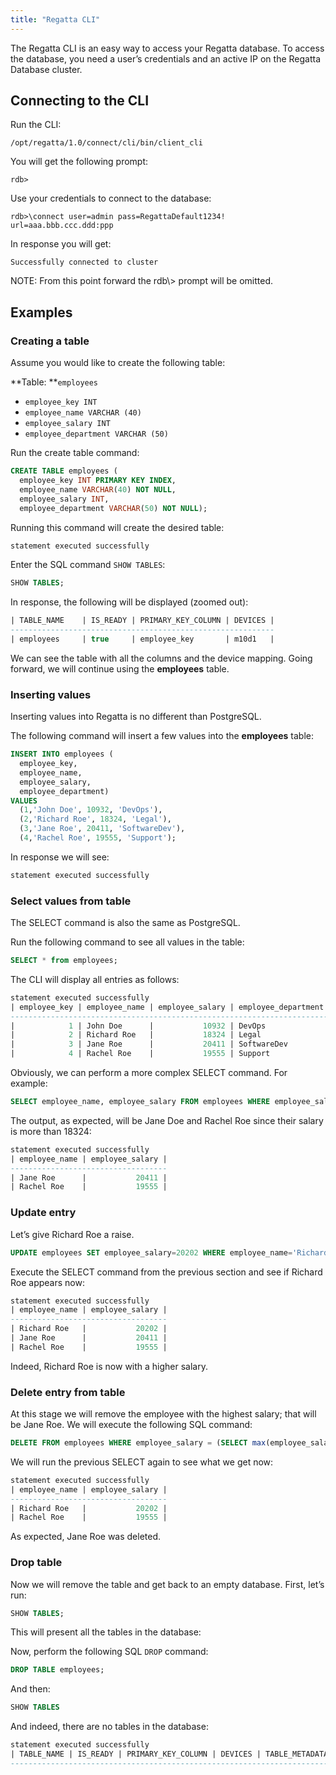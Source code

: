 ```yaml
---
title: "Regatta CLI"
---
```


The Regatta CLI is an easy way to access your Regatta database. To access the database, you need a user’s credentials and an active IP on the Regatta Database cluster.

## Connecting to the CLI

Run the CLI:

```
/opt/regatta/1.0/connect/cli/bin/client_cli
```

You will get the following prompt:

```
rdb>
```

Use your credentials to connect to the database:

```
rdb>\connect user=admin pass=RegattaDefault1234! url=aaa.bbb.ccc.ddd:ppp
```

In response you will get:

```
Successfully connected to cluster 
```

<Note>
  NOTE: From this point forward the rdb\> prompt will be omitted.
</Note>

## Examples

### Creating a table

Assume you would like to create the following table:

**Table: **`employees`

- `employee_key INT`
- `employee_name VARCHAR (40)`
- `employee_salary INT`
- `employee_department VARCHAR (50)`

Run the create table command:

```sql
CREATE TABLE employees (
  employee_key INT PRIMARY KEY INDEX,
  employee_name VARCHAR(40) NOT NULL,
  employee_salary INT,
  employee_department VARCHAR(50) NOT NULL);
```

Running this command will create the desired table:

```sql
statement executed successfully 
```

Enter the SQL command `SHOW TABLES`:

```sql
SHOW TABLES;
```

In response, the following will be displayed (zoomed out):

```sql
| TABLE_NAME    | IS_READY | PRIMARY_KEY_COLUMN | DEVICES |
-----------------------------------------------------------
| employees     | true     | employee_key       | m10d1   |
```

We can see the table with all the columns and the device mapping. Going forward, we will continue using the **employees** table.

### Inserting values

Inserting values into Regatta is no different than PostgreSQL.

The following command will insert a few values into the **employees** table:

```sql
INSERT INTO employees (
  employee_key,
  employee_name,
  employee_salary,
  employee_department)
VALUES 
  (1,'John Doe', 10932, 'DevOps'),    
  (2,'Richard Roe', 18324, 'Legal'),
  (3,'Jane Roe', 20411, 'SoftwareDev'),
  (4,'Rachel Roe', 19555, 'Support');
```

In response we will see:

```sql
statement executed successfully  
```

### Select values from table

The SELECT command is also the same as PostgreSQL.

Run the following command to see all values in the table:

```sql
SELECT * from employees;
```

The CLI will display all entries as follows:

```sql
statement executed successfully
| employee_key | employee_name | employee_salary | employee_department |
------------------------------------------------------------------------
|            1 | John Doe      |           10932 | DevOps              |
|            2 | Richard Roe   |           18324 | Legal               |
|            3 | Jane Roe      |           20411 | SoftwareDev         |
|            4 | Rachel Roe    |           19555 | Support             |
```

Obviously, we can perform a more complex SELECT command. For example:

```sql
SELECT employee_name, employee_salary FROM employees WHERE employee_salary > 18324;
```

The output, as expected, will be Jane Doe and Rachel Roe since their salary is more than 18324:

```sql
statement executed successfully
| employee_name | employee_salary |
-----------------------------------
| Jane Roe      |           20411 |
| Rachel Roe    |           19555 |
```

### Update entry

Let’s give Richard Roe a raise.

```sql
UPDATE employees SET employee_salary=20202 WHERE employee_name='Richard Roe';
```

Execute the SELECT command from the previous section and see if Richard Roe appears now:

```sql
statement executed successfully
| employee_name | employee_salary |
-----------------------------------
| Richard Roe   |           20202 |
| Jane Roe      |           20411 |
| Rachel Roe    |           19555 |
```

Indeed, Richard Roe is now with a higher salary.

### Delete entry from table

At this stage we will remove the employee with the highest salary; that will be Jane Roe. We will execute the following SQL command:

```sql
DELETE FROM employees WHERE employee_salary = (SELECT max(employee_salary) FROM employees); 
```

We will run the previous SELECT again to see what we get now:

```sql
statement executed successfully
| employee_name | employee_salary |
-----------------------------------
| Richard Roe   |           20202 |
| Rachel Roe    |           19555 |
```

As expected, Jane Roe was deleted.

### Drop table

Now we will remove the table and get back to an empty database. First, let’s run:

```sql
SHOW TABLES;
```

This will present all the tables in the database:

Now, perform the following SQL `DROP` command:

```sql
DROP TABLE employees;
```

And then:

```sql
SHOW TABLES
```

And indeed, there are no tables in the database:

```sql
statement executed successfully
| TABLE_NAME | IS_READY | PRIMARY_KEY_COLUMN | DEVICES | TABLE_METADATA |
-------------------------------------------------------------------------
```